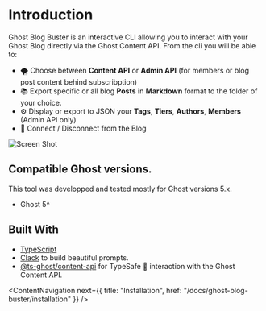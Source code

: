 # Introduction

Ghost Blog Buster is an interactive CLI allowing you to interact with your Ghost Blog directly via the Ghost Content API. From the cli you will be able to:

- 🌪️ Choose between **Content API** or **Admin API** (for members or blog post content behind subscribption)
- 📚 Export specific or all blog **Posts** in **Markdown** format to the folder of your choice.
- ⚙️ Display or export to JSON your **Tags**, **Tiers**, **Authors**, **Members** (Admin API only)
- 📶 Connect / Disconnect from the Blog

![Screen Shot](https://user-images.githubusercontent.com/4941205/221599018-60f66258-9cfa-459a-928d-907c2df01f0e.gif)

## Compatible Ghost versions.

This tool was developped and tested mostly for Ghost versions 5.x.

- Ghost 5^

## Built With

- [TypeScript](https://github.com/microsoft/TypeScript)
- [Clack](https://github.com/natemoo-re/clack) to build beautiful prompts.
- [@ts-ghost/content-api](https://www.npmjs.com/package/@ts-ghost/content-api) for TypeSafe 🦾 interaction with the Ghost Content API.

<ContentNavigation next={{ title: "Installation", href: "/docs/ghost-blog-buster/installation" }} />
